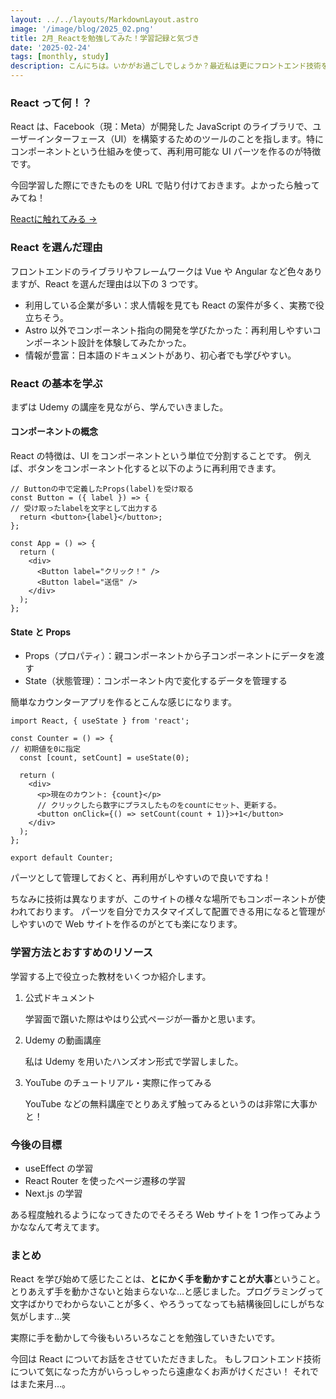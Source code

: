```yaml
---
layout: ../../layouts/MarkdownLayout.astro
image: '/image/blog/2025_02.png'
title: 2月_Reactを勉強してみた！学習記録と気づき
date: '2025-02-24'
tags: [monthly, study]
description: こんにちは。いかがお過ごしでしょうか？最近私は更にフロントエンド技術を伸ばしたいと思い、Reactの学習を始めました。これまでHTML,CSS,JavaScriptの基礎などに触れてきましたが、最近のトレンドであるAstro以外フレームワークに触れた機会がなく、他にも使われるフレームワークを学習してみようということで今回Reactの学習に踏み込んでみました。この記事では、Reactを学びながら感じたことや学習の過程を記録していこうと思います。
---
```


### React って何！？

React は、Facebook（現：Meta）が開発した JavaScript のライブラリで、ユーザーインターフェース（UI）を構築するためのツールのことを指します。特にコンポーネントという仕組みを使って、再利用可能な UI パーツを作るのが特徴です。

今回学習した際にできたものを URL で貼り付けておきます。よかったら触ってみてね！

<a href='https://learn-react-chi-henna.vercel.app/' target='_blank'>
  Reactに触れてみる →
</a>

### React を選んだ理由

フロントエンドのライブラリやフレームワークは Vue や Angular など色々ありますが、React を選んだ理由は以下の 3 つです。

- 利用している企業が多い：求人情報を見ても React の案件が多く、実務で役立ちそう。
- Astro 以外でコンポーネント指向の開発を学びたかった：再利用しやすいコンポーネント設計を体験してみたかった。
- 情報が豊富：日本語のドキュメントがあり、初心者でも学びやすい。

### React の基本を学ぶ

まずは Udemy の講座を見ながら、学んでいきました。

#### コンポーネントの概念

React の特徴は、UI をコンポーネントという単位で分割することです。
例えば、ボタンをコンポーネント化すると以下のように再利用できます。

```
// Buttonの中で定義したProps(label)を受け取る
const Button = ({ label }) => {
// 受け取ったlabelを文字として出力する
  return <button>{label}</button>;
};

const App = () => {
  return (
    <div>
      <Button label="クリック！" />
      <Button label="送信" />
    </div>
  );
};
```

#### State と Props

- Props（プロパティ）：親コンポーネントから子コンポーネントにデータを渡す
- State（状態管理）：コンポーネント内で変化するデータを管理する

簡単なカウンターアプリを作るとこんな感じになります。

```
import React, { useState } from 'react';

const Counter = () => {
// 初期値を0に指定
  const [count, setCount] = useState(0);

  return (
    <div>
      <p>現在のカウント: {count}</p>
      // クリックしたら数字にプラスしたものをcountにセット、更新する。
      <button onClick={() => setCount(count + 1)}>+1</button>
    </div>
  );
};

export default Counter;
```

パーツとして管理しておくと、再利用がしやすいので良いですね！

ちなみに技術は異なりますが、このサイトの様々な場所でもコンポーネントが使われております。
パーツを自分でカスタマイズして配置できる用になると管理がしやすいので Web サイトを作るのがとても楽になります。

### 学習方法とおすすめのリソース

学習する上で役立った教材をいくつか紹介します。

1. 公式ドキュメント

   学習面で躓いた際はやはり公式ページが一番かと思います。

1. Udemy の動画講座

   私は Udemy を用いたハンズオン形式で学習しました。

1. YouTube のチュートリアル・実際に作ってみる

   YouTube などの無料講座でとりあえず触ってみるというのは非常に大事かと！

### 今後の目標

- useEffect の学習
- React Router を使ったページ遷移の学習
- Next.js の学習

ある程度触れるようになってきたのでそろそろ Web サイトを 1 つ作ってみようかななんて考えてます。

### まとめ

React を学び始めて感じたことは、**とにかく手を動かすことが大事**ということ。
とりあえず手を動かさないと始まらないな…と感じました。プログラミングって文字ばかりでわからないことが多く、やろうってなっても結構後回しにしがちな気がします…笑

実際に手を動かして今後もいろいろなことを勉強していきたいです。

今回は React についてお話をさせていただきました。
もしフロントエンド技術について気になった方がいらっしゃったら遠慮なくお声がけください！
それではまた来月…。
